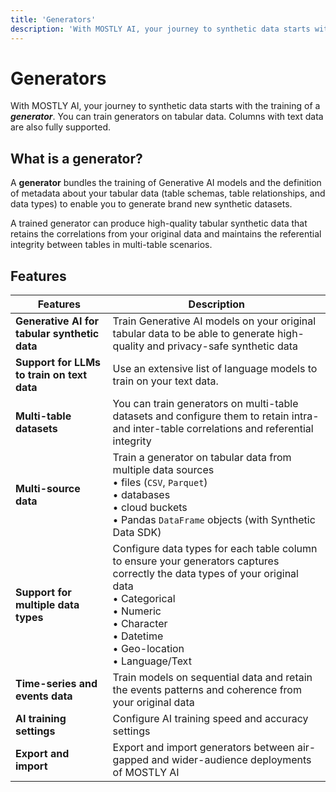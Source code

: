```yaml
---
title: 'Generators'
description: 'With MOSTLY AI, your journey to synthetic data starts with the training of a generator. You can train generators on tabular data that also includes columns with text data.'
---
```



# Generators

With MOSTLY AI, your journey to synthetic data starts with the training of a _**generator**_. You can train generators on tabular data. Columns with text data are also fully supported.

## What is a generator?

A **generator** bundles the training of Generative AI models and the definition of metadata about your tabular data (table schemas, table relationships, and data types) to enable you to generate brand new synthetic datasets.

A trained generator can produce high-quality tabular synthetic data that retains the correlations from your original data and maintains the referential integrity between tables in multi-table scenarios.

## Features

| Features                                     | Description                                                                                                                                                                                                                              |
| -------------------------------------------- | ---------------------------------------------------------------------------------------------------------------------------------------------------------------------------------------------------------------------------------------- |
| **Generative AI for tabular synthetic data** | Train Generative AI models on your original tabular data to be able to generate high-quality and privacy-safe synthetic data                                                                                                             |
| **Support for LLMs to train on text data**   | Use an extensive list of language models to train on your text data.                                                                                                                                                                     |
| **Multi-table datasets**                     | You can train generators on multi-table datasets and configure them to retain intra- and inter-table correlations and referential integrity                                                                                              |
| **Multi-source data**                        | Train a generator on tabular data from multiple data sources<br />• files (`CSV`, `Parquet`)<br />• databases<br />• cloud buckets<br />• Pandas `DataFrame` objects (with Synthetic Data SDK)                                           |
| **Support for multiple data types**          | Configure data types for each table column to ensure your generators captures correctly the data types of your original data<br />• Categorical<br />• Numeric<br />• Character<br />• Datetime<br />• Geo-location<br />• Language/Text |
| **Time-series and events data**              | Train models on sequential data and retain the events patterns and coherence from your original data                                                                                                                                     |
| **AI training settings**                     | Configure AI training speed and accuracy settings                                                                                                                                                                                        |
| **Export and import**                        | Export and import generators between air-gapped and wider-audience deployments of MOSTLY AI                                                                                                                                              |
